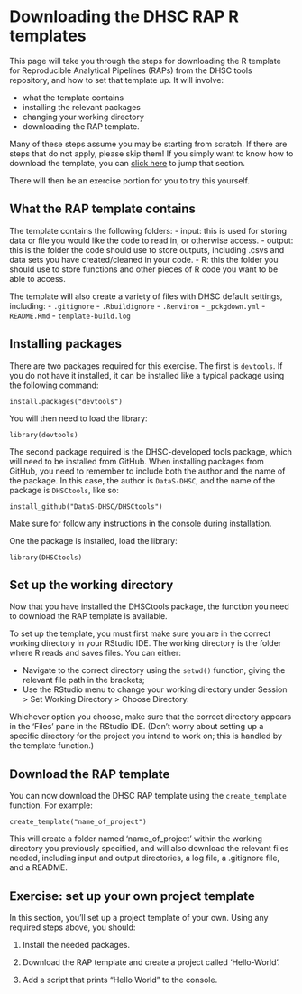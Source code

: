 # Downloading the DHSC RAP R templates

This page will take you through the steps for downloading the R template for Reproducible Analytical Pipelines (RAPs) from the DHSC tools repository, and how to set that template up. It will involve: 

- what the template contains
- installing the relevant packages
- changing your working directory
- downloading the RAP template.

Many of these steps assume you may be starting from scratch. If there are steps that do not apply, please skip them! If you simply want to know how to download the template, you can [click here](#download) to jump that section.

There will then be an exercise portion for you to try this yourself.

## What the RAP template contains

The template contains the following folders:
- input: this is used for storing data or file you would like the code to read in, or otherwise access.
- output: this is the folder the code should use to store outputs, including .csvs and data sets you have created/cleaned in your code.
- R: this the folder you should use to store functions and other pieces of R code you want to be able to access.

The template will also create a variety of files with DHSC default settings, including: 
- `.gitignore`
- `.Rbuildignore`
- `.Renviron`
- `_pckgdown.yml`
- `README.Rmd`
- `template-build.log`

## Installing packages

There are two packages required for this exercise. The first is `devtools`. If you do not have it installed, it can be installed like a typical package using the following command:

```
install.packages("devtools")
```

You will then need to load the library:

```
library(devtools)
```

The second package required is the DHSC-developed tools package, which will need to be installed from GitHub. When installing packages from GitHub, you need to remember to include both the author and the name of the package. In this case, the author is `DataS-DHSC`, and the name of the package is `DHSCtools`, like so:

```
install_github("DataS-DHSC/DHSCtools")
```

Make sure for follow any instructions in the console during installation.

One the package is installed, load the library:

```
library(DHSCtools)
```

## Set up the working directory

Now that you have installed the DHSCtools package, the function you need to download the RAP template is available. 

To set up the template, you must first make sure you are in the correct working directory in your RStudio IDE. The working directory is the folder where R reads and saves files. You can either:

- Navigate to the correct directory using the `setwd()` function, giving the relevant file path in the brackets;
- Use the RStudio menu to change your working directory under Session > Set Working Directory > Choose Directory.

Whichever option you choose, make sure that the correct directory appears in the 'Files' pane in the RStudio IDE. (Don't worry about setting up a specific directory for the project you intend to work on; this is handled by the template function.)

## Download the RAP template {#download}

You can now download the DHSC RAP template using the `create_template` function. For example:

```
create_template("name_of_project")
```

This will create a folder named 'name_of_project' within the working directory you previously specified, and will also download the relevant files needed, including input and output directories, a log file, a .gitignore file, and a README.


## Exercise: set up your own project template

In this section, you'll set up a project template of your own. Using any required steps above, you should:

1. Install the needed packages.

2. Download the RAP template and create a project called 'Hello-World'.

3. Add a script that prints "Hello World" to the console.
